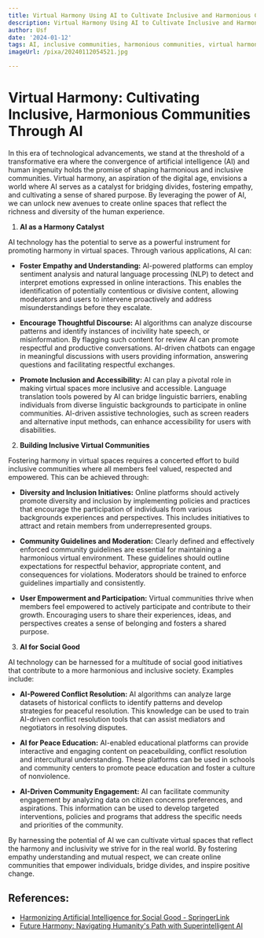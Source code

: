 ```yaml
---
title: Virtual Harmony Using AI to Cultivate Inclusive and Harmonious Communities
description: Virtual Harmony Using AI to Cultivate Inclusive and Harmonious Communities
author: Usf
date: '2024-01-12'
tags: AI, inclusive communities, harmonious communities, virtual harmony
imageUrl: /pixa/20240112054521.jpg

---
```

# Virtual Harmony: Cultivating Inclusive, Harmonious Communities Through AI

In this era of technological advancements, we stand at the threshold  of a transformative era where the convergence of artificial intelligence (AI) and human ingenuity holds the promise of shaping harmonious and inclusive communities. Virtual harmony, an aspiration of the digital age, envisions a world where AI serves as a catalyst for bridging divides, fostering empathy, and cultivating  a sense of shared purpose. By  leveraging the power of AI, we can unlock new  avenues to create online spaces that reflect the richness and diversity of  the human experience.

1. **AI as a Harmony Catalyst**

AI technology has the  potential to serve as a powerful instrument for  promoting harmony in virtual spaces. Through various applications, AI can:

- **Foster Empathy and Understanding:** AI-powered platforms can employ sentiment analysis and natural language  processing (NLP) to detect  and interpret  emotions expressed in online interactions.  This enables the identification of potentially  contentious or divisive content, allowing moderators and users to intervene proactively and address misunderstandings before they escalate.

- **Encourage Thoughtful Discourse:** AI algorithms can analyze  discourse patterns and identify instances of incivility hate speech, or misinformation. By flagging such content  for review  AI  can promote respectful and productive conversations.  AI-driven chatbots can engage in  meaningful discussions with users providing information, answering questions and facilitating respectful exchanges.

- **Promote Inclusion and  Accessibility:** AI can play a pivotal  role in making virtual spaces more  inclusive  and accessible.  Language translation tools powered by AI can bridge linguistic barriers,  enabling individuals from diverse linguistic backgrounds to  participate in online communities. AI-driven assistive technologies, such as screen readers and alternative input methods, can enhance accessibility for users with disabilities.

2. **Building Inclusive Virtual Communities**

Fostering harmony in virtual spaces  requires a concerted effort to build inclusive communities  where all members feel valued, respected  and empowered. This can be achieved through:

-  **Diversity and Inclusion Initiatives:** Online platforms should actively  promote diversity and  inclusion by  implementing  policies and practices that encourage the participation of individuals from various backgrounds experiences and perspectives. This includes  initiatives to attract and retain members from underrepresented groups.

- **Community Guidelines and Moderation:** Clearly defined and effectively enforced community guidelines  are essential for maintaining a harmonious virtual environment. These guidelines should  outline expectations for  respectful behavior, appropriate  content, and consequences for  violations. Moderators should be trained to enforce guidelines  impartially and consistently.

- **User  Empowerment and Participation:** Virtual  communities thrive when members feel empowered to actively participate and contribute  to their growth.  Encouraging users to share  their experiences, ideas, and perspectives creates a sense of belonging and fosters a shared purpose.

3. **AI for  Social Good**

AI technology can be harnessed for a multitude of social good initiatives that contribute  to a more harmonious and inclusive society. Examples include:

- **AI-Powered Conflict Resolution:** AI algorithms can analyze large datasets of historical conflicts to identify patterns and develop strategies for peaceful resolution. This  knowledge can be used to train AI-driven conflict resolution tools that can assist mediators and negotiators in  resolving disputes.

- **AI for Peace Education:** AI-enabled educational platforms can provide interactive and engaging content on peacebuilding, conflict resolution and intercultural understanding. These platforms can  be used in schools and community  centers to promote peace education and foster a culture of nonviolence.

-  **AI-Driven Community Engagement:** AI can facilitate community engagement by analyzing data on citizen concerns preferences, and aspirations. This  information  can  be  used to develop  targeted interventions, policies and programs that address the specific needs and priorities of the community.

By harnessing the  potential of AI we can cultivate virtual spaces that reflect the harmony and inclusivity we  strive for in the real world. By  fostering empathy understanding and mutual respect,  we can create online communities that empower individuals, bridge divides, and inspire positive change.

## References:
- [Harmonizing Artificial Intelligence for Social Good - SpringerLink](https://link.springer.com/article/10.1007/s13347-020-00421-8)
- [Future Harmony: Navigating Humanity's Path with Superintelligent AI](https://artofgreenpath.com/future-harmony-superintelligent-ai/)
